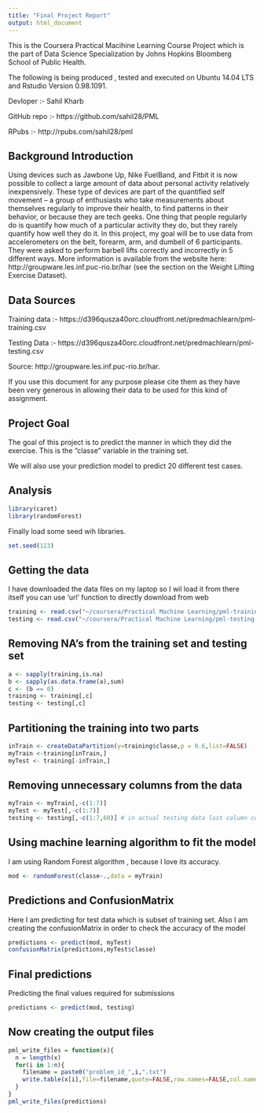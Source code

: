 ```yaml
---
title: "Final Project Report"
output: html_document
---
```

This is the Coursera Practical Macihine Learning Course Project which is the part of Data Science Specialization by Johns Hopkins Bloomberg School of Public Health.

The following is being produced , tested and executed on Ubuntu 14.04 LTS  and Rstudio Version 0.98.1091.

Devloper :- Sahil Kharb

GitHub repo :-  https://github.com/sahil28/PML

RPubs :- http://rpubs.com/sahil28/pml

## Background Introduction

Using devices such as Jawbone Up, Nike FuelBand, and Fitbit it is now possible to collect a large amount of data about personal activity relatively inexpensively. These type of devices are part of the quantified self movement – a group of enthusiasts who take measurements about themselves regularly to improve their health, to find patterns in their behavior, or because they are tech geeks. One thing that people regularly do is quantify how much of a particular activity they do, but they rarely quantify how well they do it. In this project, my goal will be to use data from accelerometers on the belt, forearm, arm, and dumbell of 6 participants. They were asked to perform barbell lifts correctly and incorrectly in 5 different ways. More information is available from the website here: http://groupware.les.inf.puc-rio.br/har (see the section on the Weight Lifting Exercise Dataset). 

## Data Sources

Training data :- https://d396qusza40orc.cloudfront.net/predmachlearn/pml-training.csv

Testing Data :- https://d396qusza40orc.cloudfront.net/predmachlearn/pml-testing.csv

Source: http://groupware.les.inf.puc-rio.br/har. 

If you use this document for any purpose please cite them as they have been very generous in allowing their data to be used for this kind of assignment. 

## Project Goal

The goal of this project is to predict the manner in which they did the exercise. This is the "classe" variable in the training set.

We will also use your prediction model to predict 20 different test cases. 

## Analysis 

```r
library(caret)
library(randomForest)
```

Finally load some seed wih libraries.
```r
set.seed(123)
```

## Getting the data

I have downloaded the data files on my laptop so I wil load it from there itself you can use 'url' function to directly download from web

```r
training <- read.csv("~/coursera/Practical Machine Learning/pml-training.csv",sep = ",",na.strings=c("NA","#DIV/0!",""))
testing <- read.csv("~/coursera/Practical Machine Learning/pml-testing.csv",sep = ",",na.strings=c("NA","#DIV/0!",""))
```

## Removing NA's from the training set and testing set

```r
a <- sapply(training,is.na)
b <- sapply(as.data.frame(a),sum)
c <- (b == 0)
training <- training[,c]
testing <- testing[,c]
```

## Partitioning the training into two parts

```r
inTrain <- createDataPartition(y=training$classe,p = 0.6,list=FALSE)
myTrain <-training[inTrain,]
myTest <- training[-inTrain,]
```

## Removing unnecessary columns from the data

```r
myTrain <- myTrain[,-c(1:7)]
myTest <- myTest[,-c(1:7)]
testing <- testing[,-c(1:7,60)] # in actual testing data last column contains index i.e. 1:20
```


## Using machine learning algorithm to fit the model

I am using Random Forest algorithm , because I love its accuracy.

```r
mod <- randomForest(classe~.,data = myTrain)
```

## Predictions and ConfusionMatrix

Here I am predicting for test data which is subset of training set. Also I am creating the confusionMatrix in order to check the accuracy of the model

```r
predictions <- predict(mod, myTest)
confusionMatrix(predictions,myTest$classe)
```

## Final predictions 

Predicting the final values required for submissions

```r
predictions <- predict(mod, testing)
```

## Now creating the output files

```r
pml_write_files = function(x){
  n = length(x)
  for(i in 1:n){
    filename = paste0("problem_id_",i,".txt")
    write.table(x[i],file=filename,quote=FALSE,row.names=FALSE,col.names=FALSE)
  }
}
pml_write_files(predictions)
```
